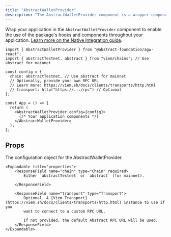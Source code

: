 ```yaml
---
title: "AbstractWalletProvider"
description: "The AbstractWalletProvider component is a wrapper component that provides the Abstract Global Wallet context to your application, allowing you to use hooks and components."
---
```


Wrap your application in the `AbstractWalletProvider` component to enable the use of the package's hooks and components
throughout your application.
[Learn more on the Native Integration guide](/abstract-global-wallet/agw-react/native-integration).

```tsx
import { AbstractWalletProvider } from "@abstract-foundation/agw-react";
import { abstractTestnet, abstract } from "viem/chains"; // Use abstract for mainnet

const config = {
  chain: abstractTestnet, // Use abstract for mainnet
  // Optionally, provide your own RPC URL
  // Learn more: https://viem.sh/docs/clients/transports/http.html
  // transport: http("https://.../rpc") // Optional
};

const App = () => {
  return (
    <AbstractWalletProvider config={config}>
      {/* Your application components */}
    </AbstractWalletProvider>
  );
};
```

## Props

<ResponseField name="config" type="object" required>

The configuration object for the AbstractWalletProvider.

    <Expandable title="properties">
        <ResponseField name="chain" type="Chain" required>
            Either `abstractTestnet` or `abstract` (for mainnet).

        </ResponseField>

        <ResponseField name="transport" type="Transport">
            Optional. A [Viem Transport](https://viem.sh/docs/clients/transports/http.html) instance to use if you
            want to connect to a custom RPC URL.

            If not provided, the default Abstract RPC URL will be used.
        </ResponseField>
    </Expandable>

</ResponseField>
